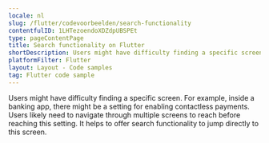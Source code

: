 ```yaml
---
locale: nl
slug: /flutter/codevoorbeelden/search-functionality
contentfulID: 1LHTezoendoXDZdpUBSPEt
type: pageContentPage
title: Search functionality on Flutter
shortDescription: Users might have difficulty finding a specific screen.
platformFilter: Flutter
layout: Layout - Code samples
tag: Flutter code sample
---
```


Users might have difficulty finding a specific screen. For example, inside a banking app, there might be a setting for enabling contactless payments. Users likely need to navigate through multiple screens to reach before reaching this setting. It helps to offer search functionality to jump directly to this screen.

<CodeSample id="screen-search" locale="nl" platform="flutter"/>